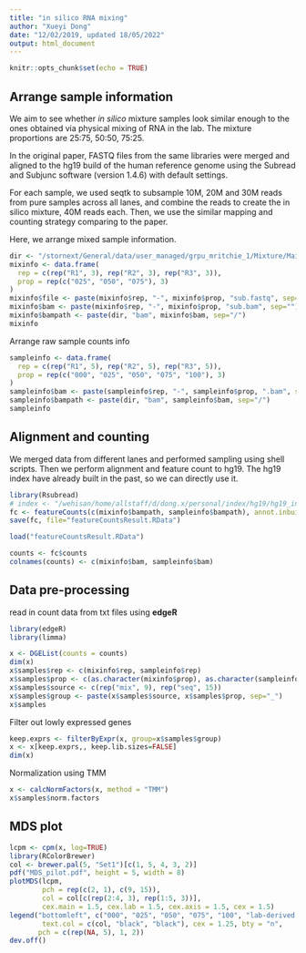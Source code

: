 ```yaml
---
title: "in silico RNA mixing"
author: "Xueyi Dong"
date: "12/02/2019, updated 18/05/2022"
output: html_document
---
```


```r
knitr::opts_chunk$set(echo = TRUE)
```

## Arrange sample information

We aim to see whether *in silico* mixture samples look similar enough to the ones obtained via physical mixing of RNA in the lab. The mixture proportions are 25:75, 50:50, 75:25.

In the original paper, FASTQ files from the same libraries were merged and aligned to the hg19 build of the human reference genome using the Subread and Subjunc software (version 1.4.6) with default settings.

For each sample, we used seqtk to subsample 10M, 20M and 30M reads from pure samples across all lanes, and combine the reads to create the in silico mixture, 40M reads each. Then, we use the similar mapping and counting strategy comparing to the paper.

Here, we arrange mixed sample information.
```r
dir <- "/stornext/General/data/user_managed/grpu_mritchie_1/Mixture/MainStudy/in_silico_mix"
mixinfo <- data.frame(
  rep = c(rep("R1", 3), rep("R2", 3), rep("R3", 3)),
  prop = rep(c("025", "050", "075"), 3)
)
mixinfo$file <- paste(mixinfo$rep, "-", mixinfo$prop, "sub.fastq", sep="")
mixinfo$bam <- paste(mixinfo$rep, "-", mixinfo$prop, "sub.bam", sep="")
mixinfo$bampath <- paste(dir, "bam", mixinfo$bam, sep="/")
mixinfo
```

Arrange raw sample counts info

```r
sampleinfo <- data.frame(
  rep = c(rep("R1", 5), rep("R2", 5), rep("R3", 5)),
  prop = rep(c("000", "025", "050", "075", "100"), 3)
)
sampleinfo$bam <- paste(sampleinfo$rep, "-", sampleinfo$prop, ".bam", sep="")
sampleinfo$bampath <- paste(dir, "bam", sampleinfo$bam, sep="/")
sampleinfo
```

## Alignment and counting

We merged data from different lanes and performed sampling using shell scripts. Then we perform alignment and feature count to hg19. The hg19 index have already built in the past, so we can directly use it.

```r
library(Rsubread)
# index <- "/wehisan/home/allstaff/d/dong.x/personal/index/hg19/hg19_index"
fc <- featureCounts(c(mixinfo$bampath, sampleinfo$bampath), annot.inbuilt = "hg19", nthreads = 24)
save(fc, file="featureCountsResult.RData")
```

```r
load("featureCountsResult.RData")
```


```r
counts <- fc$counts
colnames(counts) <- c(mixinfo$bam, sampleinfo$bam)
```

## Data pre-processing

read in count data from txt files using **edgeR**

```r
library(edgeR)
library(limma)
```

```r
x <- DGEList(counts = counts)
dim(x)
x$samples$rep <- c(mixinfo$rep, sampleinfo$rep)
x$samples$prop <- c(as.character(mixinfo$prop), as.character(sampleinfo$prop))
x$samples$source <- c(rep("mix", 9), rep("seq", 15))
x$samples$group <- paste(x$samples$source, x$samples$prop, sep="_")
x$samples
```

Filter out lowly expressed genes

```r
keep.exprs <- filterByExpr(x, group=x$samples$group)
x <- x[keep.exprs,, keep.lib.sizes=FALSE]
dim(x)
```

Normalization using TMM

```r
x <- calcNormFactors(x, method = "TMM")
x$samples$norm.factors
```

## MDS plot

```r
lcpm <- cpm(x, log=TRUE)
library(RColorBrewer)
col <- brewer.pal(5, "Set1")[c(1, 5, 4, 3, 2)]
pdf("MDS_pilot.pdf", height = 5, width = 8)
plotMDS(lcpm, 
        pch = rep(c(2, 1), c(9, 15)),
        col = col[c(rep(2:4, 3), rep(1:5, 3))], 
        cex.main = 1.5, cex.lab = 1.5, cex.axis = 1.5, cex = 1.5)
legend("bottomleft", c("000", "025", "050", "075", "100", "lab-derived samples", "in silico mixture"), 
        text.col = c(col, "black", "black"), cex = 1.25, bty = "n",
       pch = c(rep(NA, 5), 1, 2))
dev.off()
```

